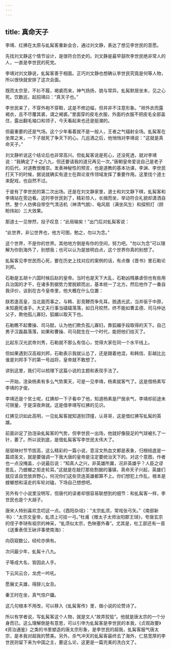 ```yaml
---
---
---
```

title: 真命天子
---




李靖、红拂在太原与虬髯客重新会合，通过刘文静，表达了想见李世民的意愿。

先找刘文静这个情节设计，是很符合历史的。刘文静是最早鼓吹李世民绝非常人的人，一直是李世民的死党。

李靖对刘文静说，虬髯客善于相面。正巧刘文静也想确认李世民究竟是何等人物，所以很快就安排了这次会面。

既而太宗至，不衫不履，褐裘而来，神气扬扬，貌与常异。虬髯默居坐末，见之心死。饮数巡，起招靖曰：“真天子也。”

李世民来了，不穿外袍不穿鞋，这是不修边幅，但并非不注意形象。"袒外衣而露裼衣，且不尽覆其裘，谓之褐裘。”里面穿的皮毛衣服，外面的衣服不把皮毛全部盖住，露出翻毛袖口和领子，今天看起来也还是挺潮的。

但最重要的还是气场。这个少年看着就不是一般人，王者之气辐射全场。虬髯客在坐席之末，一下子就死了争天下的心。几巡酒之后，他悄悄对李靖说："这就是真命天子。”

刘文静听说这个结论后也非常高兴。但虬髯客说是死心，还没死透，就对李靖说：“我确定了十之八九，但还要请我的道兄再见一次。”唐朝皇帝爱说自己是老子的后代，对道教很推崇。发表神秘性的预言，也是道教的基本功课，李渊、李世民打天下的时候，据说就确实有道士在舆论宣传领域发挥了重要作用。这里找个道士来配戏，也自然不过。

于是有了李世民的第二次出场。还是在刘文静家里，道士和刘文静下棋，虬髯客和李靖站在旁边看。这时李世民到了，精彩惊人，长揖而坐，举动符合礼貌却潇洒自然，整个人仿佛自带空气清洁机（神清气朗）、电风扇（满坐风生）和探照灯（顾盼炜如）三大效果。

那道士一见惨然，投子叹息：“此局输矣！”出门后对虬髯客说：

“此世界，非公世界也，他方可图，勉之，勿以为念。”

这个世界，不是你的世界。其他地方倒是有你的空间，努力吧。"勿以为念”可以理解为你到海外了，别想我；也可以认为是放明白点，这个世界你真的别想了。

虬髯客见李世民而心死，要在历史上找对应的案例的话，有点像《晋书》里石勒论刘邦。

石勒是五胡十六国时候后赵的皇帝。当时也是天下大乱，石勒凶残暴虐但也有些用兵治国的才干，在诸多割据势力里脱颖而出，基本统一了北方。然后他作了一番自我评价，谈到在古今皇帝里，他大概在什么位置：

朕若逢高皇，当北面而事之，与韩、彭竞鞭而争先耳。脱遇光武，当并驱于中原，未知鹿死谁手。大丈夫行事当礌礌落落，如日月皎然，终不能如曹孟德、司马仲达父子，欺他孤儿寡妇，狐媚以取天下也。

石勒瞧不起曹操、司马懿，认为他们欺负孤儿寡妇，靠狐媚手段取得的天下。自己男子汉磊磊落落，如果和曹操、司马懿生在一个时代，能把他们给灭了。

比起东汉光武帝刘秀，石勒就不那么有信心，觉得大家在同一个水平线上。

但如果遇到汉高祖刘邦，石勒表示我就认怂了，还是跟着他混，和韩信、彭越比比谁是刘邦手下的第一号战将，皇帝就不敢想了。

讲到这里，我们可以梳理下这篇小说的主题和表现手法了。

一开始，渲染杨素有多么气势熏天，可是一见李靖，杨素就客气了。这是借杨素写李靖的才俊。

李靖还是个贫士呢，红拂却一下子看中了他，知道杨素是尸居余气，李靖却前途未可限量，于是深夜奔就。这是借李靖写红拂的见识。

红拂见识如此高明，一见虬髯客就知道别顶撞，认哥哥，这是借红拂写虬髯的英雄。

前面卯足了劲渲染虬髯客的气势，但李世民一出场，他就好像鼓足的气球被扎了一针，萎了。所以说到底，是借虬髯客写李世民太伟大了。

层层映衬节节拔高，这么精彩的一篇小说，意淫文热血文都是表象，归根结底是一篇颂圣文，就是要强调一下我大唐的皇帝是注定要统治天下的。对这个意图，作者也一点没掩盖，小说最后说：“知真人之兴，非英雄所冀，况非英雄乎？人臣之谬思乱，乃螳螂之拒走轮耳。”这就是在敲打那些割据的藩镇，真命天子兴起，英雄们就应该自觉放弃野心，何况你们这些货连英雄都算不上。你们想犯上作乱，根本是螳螂想和滚走的车轮对磕，下场自己想想吧。

另外有个小说里没明写，但唐代的读者却很容易联想到的细节：和虬髯客一样，李世民也是个大胡子。

唐宋人特别喜欢念叨这一点。《酉阳杂俎》："太宗虬须，常戏张弓矢。”《南部新书》：“太宗文皇帝，虬须上可挂一弓。”杜甫《赠太子太师汝阳郡王琎》，夸唐玄宗的侄子李琎有祖宗的神采，“虬须似太宗，色映塞外春”。尤其是，杜工部还有一首《送重表侄王砅评事使南海》：

向窃窥数公，经纶亦俱有。

次问最少年，虬髯十八九。

子等成大名，皆因此人手。

下云风云合，龙虎一吟吼。

愿展丈夫雄，得辞儿女丑。

秦王时在坐，真气惊户牖。

这几句根本不用改，可以移入《虬髯客传》里，做小说的论赞诗了。

所以有学者说，写虬髯客这个人物，就是文人“故弄狡狯”。他就是唐太宗的一个分身而已。这么理解倒是有意思，可以引申为虬髯客是李世民的本我，《贞观政要》《资治通鉴》之类的书里塑造的唐太宗形象，是李世民的超我，虬髯客服气唐太宗，是本我对超我的赞美。另外，杀气冲天的虬髯客最终去了海外，仁慈宽厚的李世民则留下来为中国之主，要这么论，这更是一篇完美的洗白文了。